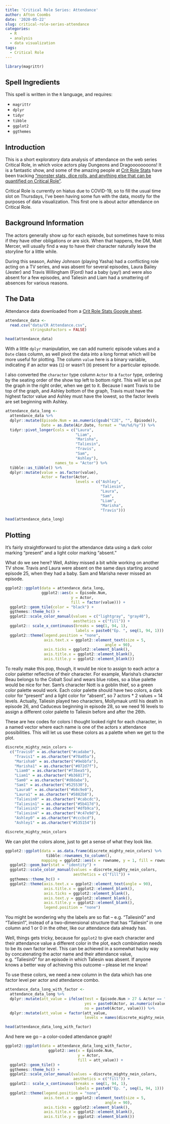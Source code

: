 ```yaml
---
title: 'Critical Role Series: Attendance'
author: Afton Coombs
date: '2020-05-22'
slug: critical-role-series-attendance
categories:
  - R
  - analysis
  - data visualization
tags:
  - Critical Role
---
```


```r
library(magrittr)
```

## Spell Ingredients

This spell is written in the `R` language, and requires:

- `magrittr`
- `dplyr`
- `tidyr`
- `tibble`
- `ggplot2`
- `ggthemes`

## Introduction

This is a short exploratory data analysis of attendance on the web series Critical Role, in which 
voice actors play Dungeons and Dragoooooooons! It is a fantastic show, 
and some of the amazing people at <a href = "https://www.critrolestats.com/stats-wm">
Crit Role Stats</a> have been tracking <a href = "https://twitter.com/CritRoleStats/">"monster stats, dice rolls, and anything else that can be quantified on Critical Role"</a>.

Critical Role is currently on hiatus due to COVID-19, so to fill the usual time slot on Thursdays, I've 
been having some fun with the data, mostly for the purposes of data visualization. This first one is about actor attendance on Critical Role.

## Background Information
The actors generally show up for each episode, but sometimes have to miss if they have other obligations or are sick. When that happens, the DM, Matt Mercer, will usually find a way to have their character naturally
leave the storyline for a little while.

During this season, Ashley Johnson (playing Yasha) had a conflicting 
role acting on a TV series, and was absent for several episodes, 
Laura Bailey (Jester) and Travis Willingham (Fjord) had a baby (yay!) and were also absent for a few 
episodes, and Taliesin and Liam had a smattering of absences 
for various reasons.

## The Data
Attendance data downloaded from a <a href = "https://docs.google.com/spreadsheets/d/1E1DfdXJVu9UpGNG29JMHT3ovk8Ol_UTzol40DMzz-rw/edit#gid=1399380767">Crit Role Stats Google sheet</a>.

```r
attendance_data <- 
  read.csv("data/CR Attendance.csv",
           stringsAsFactors = FALSE)

head(attendance_data)  
```

With a little `dplyr` manipulation, we can add numeric episode values and a `Date` class column, as well
pivot the data into a long format which will be more useful for plotting. The column `value` here is a binary 
variable, indicating if an actor was (`1`) or wasn't (`0`) present for a particular episode.

I also converted the `character` type column `Actor` to a `factor` type, ordering by the seating
order of the show top left to bottom right. This will let us put the graph in the right order, when
we get to it. Because I want Travis to be top of the graph, and Ashley bottom of the graph, Travis must have the highest
factor value and Ashley must have the lowest, so the factor levels are set beginning with Ashley.

```r
attendance_data_long <-
  attendance_data %>%
  dplyr::mutate(Episode.Num = as.numeric(gsub("C2E", "", Episode)),
                Date = as.Date(Air.Date, format = "%m/%d/%y")) %>%
  tidyr::pivot_longer(cols = c("Laura", 
                               "Liam", 
                               "Marisha", 
                               "Taliesin", 
                               "Travis", 
                               "Sam", 
                               "Ashley"),
                      names_to = "Actor") %>%
  tibble::as_tibble() %>%
  dplyr::mutate(value = as.factor(value),
                Actor = factor(Actor,
                               levels = c("Ashley",
                                          "Taliesin",
                                          "Laura",
                                          "Sam",
                                          "Liam",
                                          "Marisha",
                                          "Travis")))

head(attendance_data_long)
```

## Plotting
It's fairly straightforward to plot the attendance data using a dark color marking "present" and a light
color marking "absent." 

What do we see here? Well, Ashley missed a bit while working on another TV show. Travis and Laura were absent 
on the same days starting around episode 25, when they had a baby. Sam and Marisha never missed an episode.

```r
ggplot2::ggplot(data = attendance_data_long,
                ggplot2::aes(x = Episode.Num,
                             y = Actor,
                             fill = factor(value))) +
  ggplot2::geom_tile(color = "black") +
  ggthemes::theme_hc() +
  ggplot2::scale_color_manual(values = c("lightgray", "gray40"),
                              aesthetics = c("fill")) +
  ggplot2:: scale_x_continuous(breaks = seq(1, 94, 1),
                               labels = paste0("Ep. ", seq(1, 94, 1))) +
  ggplot2::theme(legend.position = "none",
                 axis.text.x = ggplot2::element_text(size = 5,
                                            angle = 90),
                 axis.ticks = ggplot2::element_blank(),
                 axis.title.x = ggplot2::element_blank(),
                 axis.title.y = ggplot2::element_blank())
```

To really make this pop, though, it would be nice to assign to each actor a color paletter reflective of their
character. For example, Marisha's character Beau belongs to the Cobalt Soul and wears blue robes, so a blue palette would be nice for her. Sam's character Nott is a goblin thief, so a green color palette would work. Each
color palette should have two colors, a dark color for "present" and a light color for "absent", so 7 actors * 2 values = 14 levels. Actually, Taliesin played two characters, Mollymauk until his death in episode 26, and Caduceus beginning
in episode 28, so we need 16 levels to assign a different color palette to Taliesin before and after the 26th.

These are hex codes for colors I thought looked right for each character, in a named vector where each name is one of the actors x attendance possibilities. This will let us use these colors as a palette when we get to the plot. 

```r
discrete_mighty_nein_colors <-
  c("Travis0" = as.character("#cadabe"),
    "Travis1" = as.character("#78a05a"),
    "Marisha0" = as.character("#9ebbfa"),
    "Marisha1" = as.character("#072d7f"),
    "Liam0" = as.character("#f3bea5"),
    "Liam1" = as.character("#b36817"),
    "Sam0" = as.character("#d8dabe"),
    "Sam1" = as.character("#525530"),
    "Laura0" = as.character("#b8c9e0"),
    "Laura1" = as.character("#5882b8"),
    "Taliesin0" = as.character("#cabcdc"),
    "Taliesin1" = as.character("#5b417d"),
    "Taliesin3" = as.character("#dfb9ca"),
    "Taliesin4" = as.character("#c47e9d"),
    "Ashley0" = as.character("#cccbcd"),
    "Ashley1" = as.character("#535154"))

discrete_mighty_nein_colors
```

We can plot the colors alone, just to get a sense of what they look like.

```r
ggplot2::ggplot(data = as.data.frame(discrete_mighty_nein_colors) %>% 
                  tibble::rownames_to_column(),
                mapping = ggplot2::aes(x = rowname, y = 1, fill = rowname)) +
  ggplot2::geom_bar(stat = "identity") +
  ggplot2::scale_color_manual(values = discrete_mighty_nein_colors,
                              aesthetics = c("fill")) +
  ggthemes::theme_hc() +
  ggplot2::theme(axis.text.x = ggplot2::element_text(angle = 90),
                 axis.title.x = ggplot2::element_blank(),
                 axis.ticks = ggplot2::element_blank(),
                 axis.text.y = ggplot2::element_blank(),
                 axis.title.y = ggplot2::element_blank(),
                 legend.position = "none")
```

You might be wondering why the labels are so flat -- e.g. "Taliesin0" and "Taliesin1", instead of a two-dimensional
structure that has "Taliesin" in one column and 1 or 0 in the other, like our attendance data already has.

Well, things gets tricky, because for `ggplot2` to give each character and their attendance value a different
color in the plot, each combination needs to be its own factor level. This can be achieved in a somewhat hacky way by
concatenating the actor name and their attendance value, e.g. "Taliesin0" for an episode in which Taliesin was absent.
If anyone knows a better way of achieving this outcome -- please let me know!

To use these colors, we need a new column in the data which has one factor level per actor and attendance combo.

```r
attendance_data_long_with_factor <-
  attendance_data_long %>%
  dplyr::mutate(att_value = ifelse(test = Episode.Num > 27 & Actor == "Taliesin",
                                   yes = paste0(Actor, as.numeric(value) + 2),
                                   no = paste0(Actor, value))) %>%
  dplyr::mutate(att_value = factor(att_value,
                                   levels = names(discrete_mighty_nein_colors)))

head(attendance_data_long_with_factor)
```

And here we go -- a color-coded attendance graph!

```r
ggplot2::ggplot(data = attendance_data_long_with_factor,
                   ggplot2::aes(x = Episode.Num,
                                y = Actor,
                                fill = att_value)) +
  ggplot2::geom_tile() +
  ggthemes::theme_hc() +
  ggplot2::scale_color_manual(values = discrete_mighty_nein_colors,
                              aesthetics = c("fill")) +
  ggplot2:: scale_x_continuous(breaks = seq(1, 94, 1),
                               labels = paste0("Ep. ", seq(1, 94, 1))) +
  ggplot2::theme(legend.position = "none",
                 axis.text.x = ggplot2::element_text(size = 5,
                                            angle = 90),
                 axis.ticks = ggplot2::element_blank(),
                 axis.title.x = ggplot2::element_blank(),
                 axis.title.y = ggplot2::element_blank())
```